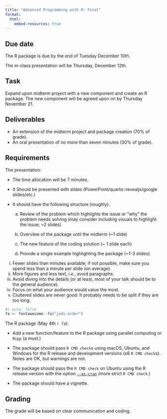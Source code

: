 ```yaml
---
title: "Advanced Programming with R: Final"
format:
  html:
    embed-resources: true
---
```


## Due date

The R package is due by the end of Tuesday December 10th. 

The in-class presentation will be Thursday, December 12th.

## Task

Expand upon midterm project with a new component and create an R package. The new component will be agreed upon on by Thursday November 21.

## Deliverables

* An extension of the midterm project and package creation (70% of grade).
* An oral presentation of no more than seven minutes (30% of grade).

## Requirements

The presentation:

 - The time allocation will be 7 minutes.

 - It Should be presented with slides (PowerPoint/quarto::revealjs/google slides/etc.)

 - It should have the following structure (roughly):

   a.  Review of the problem which highlights the issue or “why” the problem needs solving (may consider including visuals to highlight the issue; ~2 slides)

   b.  Overview of the package until the midterm (~1 slide)

   c.  The new feature of the coding solution (~ 1 slide each)

   d.  Provide a single example highlighting the package (~1-3 slides).

::: {.callout-tip}

(i) Fewer slides than minutes available; if not possible, make sure you spend less than a minute per slide (on average).
(ii) More figures and less text, *i.e.*, avoid paragraphs.
(iii) Avoid diving into the details (or at least, most of your talk should be to the general audience). 
(iv) Focus on what your audience would value the most.
(v) Cluttered slides are never good: It probably needs to be split if they are too long.
:::

```r
#| echo: false
fa <- fontawesome::fa("jedi-order")
```

The R package (May 4th `r fa`):

- Add a new function/feature to the R package using parallel computing or `Rcpp` (a must.)

- The package should pass `R CMD check`s using macOS, Ubuntu, and Windows for the R release and development versions (x6 `R CMD check`s). Notes are OK, but warnings are not. 

- The package should pass the `R CMD check` on Ubuntu using the R release version with the option [`--as-cran`](https://cran.r-project.org/web/packages/submission_checklist.html) (more strict `R CMD check`.)

- The package should have a vignette.



## Grading

The grade will be based on clear communication and coding.
